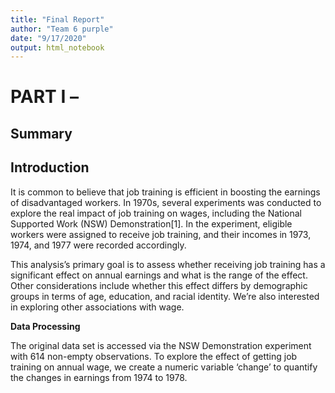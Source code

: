 ```yaml
---
title: "Final Report"
author: "Team 6 purple"
date: "9/17/2020"
output: html_notebook
---
```


# PART I -- 

## Summary

## Introduction

It is common to believe that job training is efficient in boosting the earnings of disadvantaged workers. In 1970s, several experiments was conducted to explore the real impact of job training on wages, including the National Supported Work (NSW) Demonstration[1]. In the experiment, eligible workers were assigned to receive job training, and their incomes in 1973, 1974, and 1977 were recorded accordingly.

This analysis's primary goal is to assess whether receiving job training has a significant effect on annual earnings and what is the range of the effect. Other considerations include whether this effect differs by demographic groups in terms of age, education, and racial identity. We're also interested in exploring other associations with wage.

**Data Processing**

The original data set is accessed via the NSW Demonstration experiment with 614 non-empty observations. To explore the effect of getting job training on annual wage, we create a numeric variable 'change' to quantify the changes in earnings from 1974 to 1978.

